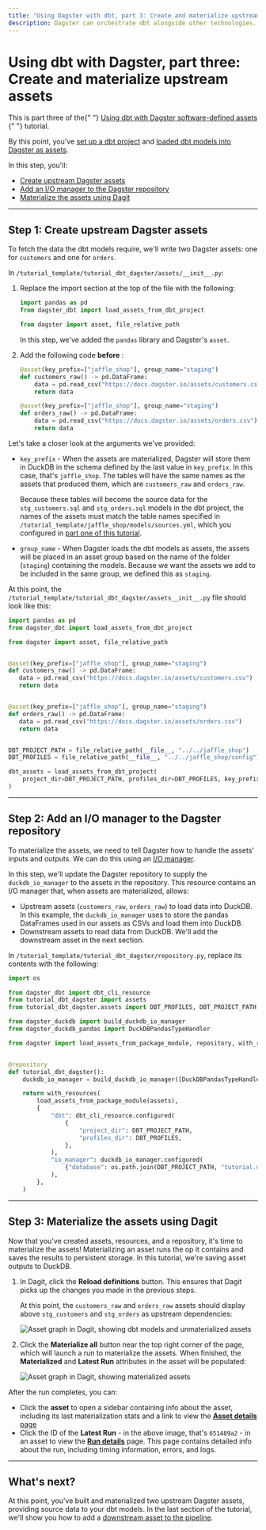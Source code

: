 ```yaml
---
title: "Using Dagster with dbt, part 3: Create and materialize upstream assets"
description: Dagster can orchestrate dbt alongside other technologies.
---
```


# Using dbt with Dagster, part three: Create and materialize upstream assets

<Note>
  This is part three of the{" "}
  <a href="/integrations/dbt/using-dbt-with-dagster">
    Using dbt with Dagster software-defined assets
  </a>{" "}
  tutorial.
</Note>

By this point, you've [set up a dbt project](/integrations/dbt/using-dbt-with-dagster/part-one) and [loaded dbt models into Dagster as assets](/integrations/dbt/using-dbt-with-dagster/part-two).

In this step, you'll:

- [Create upstream Dagster assets](#step-1-create-upstream-dagster-assets)
- [Add an I/O manager to the Dagster repository](#step-2-add-an-io-manager-to-the-dagster-repository)
- [Materialize the assets using Dagit](#step-3-materialize-the-assets-using-dagit)

---

## Step 1: Create upstream Dagster assets

To fetch the data the dbt models require, we'll write two Dagster assets: one for `customers` and one for `orders`.

In `/tutorial_template/tutorial_dbt_dagster/assets/__init__.py`:

1. Replace the import section at the top of the file with the following:

   ```python
   import pandas as pd
   from dagster_dbt import load_assets_from_dbt_project

   from dagster import asset, file_relative_path
   ```

   In this step, we've added the `pandas` library and Dagster's `asset`.

2. Add the following code **before** <PyObject module="dagster_dbt" object="load_assets_from_dbt_project" />:

   ```python
   @asset(key_prefix=["jaffle_shop"], group_name="staging")
   def customers_raw() -> pd.DataFrame:
       data = pd.read_csv("https://docs.dagster.io/assets/customers.csv")
       return data

   @asset(key_prefix=["jaffle_shop"], group_name="staging")
   def orders_raw() -> pd.DataFrame:
       data = pd.read_csv("https://docs.dagster.io/assets/orders.csv")
       return data
   ```

Let's take a closer look at the arguments we've provided:

- `key_prefix` - When the assets are materialized, Dagster will store them in DuckDB in the schema defined by the last value in `key_prefix`. In this case, that's `jaffle_shop`. The tables will have the same names as the assets that produced them, which are `customers_raw` and `orders_raw`.

  Because these tables will become the source data for the `stg_customers.sql` and `stg_orders.sql` models in the dbt project, the names of the assets must match the table names specified in `/tutorial_template/jaffle_shop/models/sources.yml`, which you configured in [part one of this tutorial](/integrations/dbt/using-dbt-with-dagster/part-one#step-3-configure-dbt-model-data-sources).

- `group_name` - When Dagster loads the dbt models as assets, the assets will be placed in an asset group based on the name of the folder (`staging`) containing the models. Because we want the assets we add to be included in the same group, we defined this as `staging`.

At this point, the `/tutorial_template/tutorial_dbt_dagster/assets__init__.py` file should look like this:

```python
import pandas as pd
from dagster_dbt import load_assets_from_dbt_project

from dagster import asset, file_relative_path


@asset(key_prefix=["jaffle_shop"], group_name="staging")
def customers_raw() -> pd.DataFrame:
   data = pd.read_csv("https://docs.dagster.io/assets/customers.csv")
   return data


@asset(key_prefix=["jaffle_shop"], group_name="staging")
def orders_raw() -> pd.DataFrame:
   data = pd.read_csv("https://docs.dagster.io/assets/orders.csv")
   return data


DBT_PROJECT_PATH = file_relative_path(__file__, "../../jaffle_shop")
DBT_PROFILES = file_relative_path(__file__, "../../jaffle_shop/config")

dbt_assets = load_assets_from_dbt_project(
    project_dir=DBT_PROJECT_PATH, profiles_dir=DBT_PROFILES, key_prefix=["jaffle_shop"]
)
```

---

## Step 2: Add an I/O manager to the Dagster repository

To materialize the assets, we need to tell Dagster how to handle the assets' inputs and outputs. We can do this using an [I/O manager](/concepts/io-management/io-managers).

In this step, we'll update the Dagster repository to supply the `duckdb_io_manager` to the assets in the repository. This resource contains an I/O manager that, when assets are materialized, allows:

- Upstream assets (`customers_raw`, `orders_raw`) to load data into DuckDB. In this example, the `duckdb_io_manager` uses <PyObject module="dagster_duckdb_pandas" object="DuckDBPandasTypeHandler" /> to store the pandas DataFrames used in our assets as CSVs and load them into DuckDB.
- Downstream assets to read data from DuckDB. We'll add the downstream asset in the next section.

In `/tutorial_template/tutorial_dbt_dagster/repository.py`, replace its contents with the following:

```python
import os

from dagster_dbt import dbt_cli_resource
from tutorial_dbt_dagster import assets
from tutorial_dbt_dagster.assets import DBT_PROFILES, DBT_PROJECT_PATH

from dagster_duckdb import build_duckdb_io_manager
from dagster_duckdb_pandas import DuckDBPandasTypeHandler

from dagster import load_assets_from_package_module, repository, with_resources


@repository
def tutorial_dbt_dagster():
    duckdb_io_manager = build_duckdb_io_manager([DuckDBPandasTypeHandler()])

    return with_resources(
        load_assets_from_package_module(assets),
        {
            "dbt": dbt_cli_resource.configured(
                {
                    "project_dir": DBT_PROJECT_PATH,
                    "profiles_dir": DBT_PROFILES,
                },
            ),
            "io_manager": duckdb_io_manager.configured(
                {"database": os.path.join(DBT_PROJECT_PATH, "tutorial.duckdb")}
            ),
        },
    )

```

---

## Step 3: Materialize the assets using Dagit

Now that you've created assets, resources, and a repository, it's time to materialize the assets! Materializing an asset runs the op it contains and saves the results to persistent storage. In this tutorial, we're saving asset outputs to DuckDB.

1. In Dagit, click the **Reload definitions** button. This ensures that Dagit picks up the changes you made in the previous steps.

   At this point, the `customers_raw` and `orders_raw` assets should display above `stg_customers` and `stg_orders` as upstream dependencies:

   <Image
   alt="Asset graph in Dagit, showing dbt models and unmaterialized assets"
   src="/images/integrations/dbt/using-dbt-with-dagster/part-three-asset-graph-unmaterialized.png"
   width={1089}
   height={897}
   />

2. Click the **Materialize all** button near the top right corner of the page, which will launch a run to materialize the assets. When finished, the **Materialized** and **Latest Run** attributes in the asset will be populated:

   <Image
   alt="Asset graph in Dagit, showing materialized assets"
   src="/images/integrations/dbt/using-dbt-with-dagster/part-three-asset-graph-materialized.png"
   width={1091}
   height={896}
   />

After the run completes, you can:

- Click the **asset** to open a sidebar containing info about the asset, including its last materialization stats and a link to view the [**Asset details** page](/concepts/dagit/dagit#asset-details)
- Click the ID of the **Latest Run** - in the above image, that's `651489a2` - in an asset to view the [**Run details**](/concepts/dagit/dagit#viewing-a-single-run) page. This page contains detailed info about the run, including timing information, errors, and logs.

---

## What's next?

At this point, you've built and materialized two upstream Dagster assets, providing source data to your dbt models. In the last section of the tutorial, we'll show you how to add a [downstream asset to the pipeline](/integrations/dbt/using-dbt-with-dagster/part-four).
